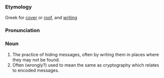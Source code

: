 ===Etymology===
Greek for [[cover]] or [[roof]], and [[writing]]

===Pronunciation===

===Noun===
# The practice of hiding messages, often by writing them in places where they may not be found.
# Often (wrongly?) used to mean the same as cryptography which relates to encoded messages.
